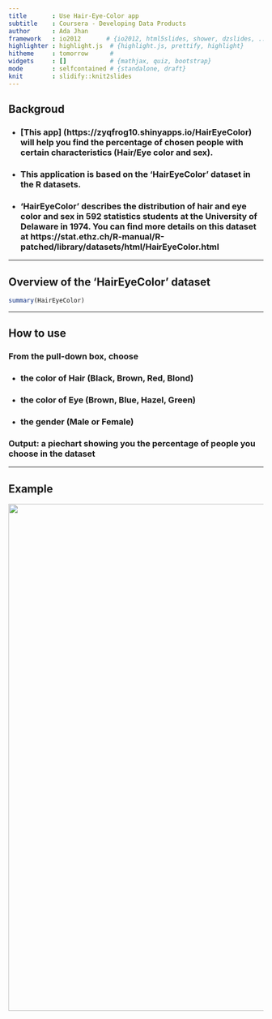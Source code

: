 ```yaml
---
title       : Use Hair-Eye-Color app
subtitle    : Coursera - Developing Data Products
author      : Ada Jhan
framework   : io2012       # {io2012, html5slides, shower, dzslides, ...}
highlighter : highlight.js  # {highlight.js, prettify, highlight}
hitheme     : tomorrow      # 
widgets     : []            # {mathjax, quiz, bootstrap}
mode        : selfcontained # {standalone, draft}
knit        : slidify::knit2slides
---
```

 
## Backgroud
 
- ### [This app] (https://zyqfrog10.shinyapps.io/HairEyeColor) will help you find the percentage of chosen people with certain characteristics (Hair/Eye color and sex). 

- ### This application is based on the 'HairEyeColor' dataset in the R datasets.

- ### 'HairEyeColor' describes the distribution of hair and eye color and sex in 592 statistics students at the University of Delaware in 1974. You can find more details on this dataset at https://stat.ethz.ch/R-manual/R-patched/library/datasets/html/HairEyeColor.html

---

## Overview of the 'HairEyeColor' dataset
```r
summary(HairEyeColor)
```

---

## How to use

### From the pull-down box, choose

- <h3> the color of Hair (Black, Brown, Red, Blond) </h3>
- <h3> the color of Eye (Brown, Blue, Hazel, Green) </h3>
- <h3> the gender (Male or Female) </h3>

### Output: a piechart showing you the percentage of people you choose in the dataset
 

---

## Example 

<img src='./example.png' width="1000">

